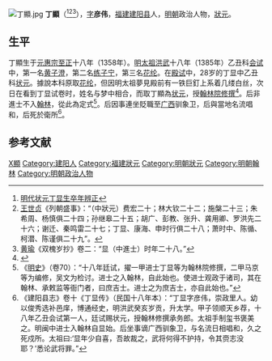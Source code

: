 [[File:丁顯.jpg|thumb]]
'''丁顯'''（{{bd|1358年||1398年}}<ref>[http://d.wanfangdata.com.cn/Periodical_ezdxxb200601016.aspx 明代状元丁显生卒年辨正]</ref><ref>[[王世贞|王世贞]]《列朝盛事》：“（中狀元）费宏二十；林大钦二十二；施槃二十三；朱希周、杨慎俱二十四；孙继皋二十五；胡广、彭教、张升、龚用卿、罗洪先二十六；谢迁、秦鸣雷二十七；丁显、康海、申时行俱二十八；萧时中、陈循、柯潜、陈谨俱二十九”。</ref><ref>[[黄瑜|黄瑜]]《双槐岁抄》卷二：“显（中進士）时年二十八。”</ref>），[[表字|字]]'''彦伟'''，[[福建|福建]][[建阳县|建阳县]]人，[[明朝|明朝]]政治人物，[[狀元|狀元]]。

== 生平 ==
丁顯生于[[元惠宗|元惠宗]][[至正|至正]]十八年（1358年）。[[明太祖|明太祖]][[洪武|洪武]]十八年（1385年）乙丑科[[会试|会试]]中，第一名[[黄子澄|黄子澄]]，第二名[[练子宁|练子宁]]，第三名[[花纶|花纶]]。在[[殿试|殿试]]中，28岁的丁显中乙丑科[[状元|状元]]。據說本科原取[[花纶|花纶]]，但因明太祖夢見殿前有一铁巨釘上系着几缕白丝，次日在看到丁显试卷时，姓名与梦中相合，而取丁顯為[[状元|状元]]，授[[翰林院|翰林院]][[修撰|修撰]]<ref>{{cite book | language =  | author = 席凤宁 | coauthors = 陈光辉 | title = 中国状元大典 | url =  | date = 1998年 | location =  | publisher = 北京出版社 | id = 2 | isbn =  | pages = 1065页 }}</ref>。后非進士不入[[翰林|翰林]]，從此為定式<ref>《[[明史|明史]]》（卷70）：“十八年廷试，擢一甲进士丁显等为翰林院修撰，二甲马京等为编修，吴文为检讨。进士之入翰林，自此始也。使进士观政于诸司，其在翰林、承敕监等衙门者，曰庶吉士。进士之为庶吉士，亦自此始也。”</ref>。后因事連坐貶職至[[广西|广西]]驯象卫，后與當地名流唱和，后死於衛所<ref>《建阳县志》卷十《丁显传》（民国十八年本）：“丁显字彦伟，崇政里人。幼以俊秀选补邑庠，博通经史，明洪武癸亥岁贡，升太学。甲子领顺天乡荐，十八年乙丑会试第一人，廷试赐状元，授翰林修撰承务郎。太祖手制玺书褒美之。明闽中进士入翰林自显始。后坐事谪广西驯象卫，与名流日相唱和，久之死戍所。太祖曰:‘显年少自喜，吾故裁之，武将何得不护持，令其赍志没耶？’悉论武将罪。”</ref>。

== 参考文献 ==
{{reflist}}

{{福建状元}}
{{洪武十八年乙丑科殿試金榜}}

{{Authority control}}
{{DEFAULTSORT:Ding丁}}
[[Category:丁姓|X顯]]
[[Category:建阳人|Category:建阳人]]
[[Category:福建狀元|Category:福建狀元]]
[[Category:明朝狀元|Category:明朝狀元]]
[[Category:明朝翰林|Category:明朝翰林]]
[[Category:明朝政治人物|Category:明朝政治人物]]

{{明朝人物小作品}}